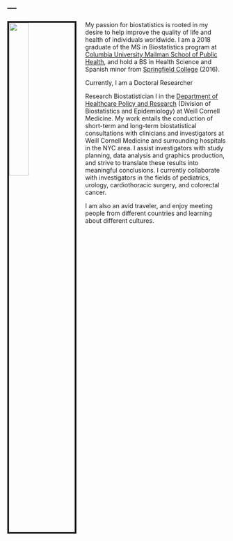 ---
---

<link rel="stylesheet" href="styles.css" type="text/css">

<img src="columbia.jpg" style="width:30%; border:4px solid; margin-right: 20px" align="left">

My passion for biostatistics is rooted in my desire to help improve the quality of life and health of individuals worldwide. I am a 2018 graduate of the MS in Biostatistics program at [Columbia University Mailman School of Public Health](https://www.mailman.columbia.edu/), and hold a BS in Health Science and Spanish minor from [Springfield College](https://springfield.edu) (2016).

Currently, I am a Doctoral Researcher 

Research Biostatistician I in the [Department of Healthcare Policy and Research](http://hpr.weill.cornell.edu/divisions/biostatistics/) (Division of Biostatistics and Epidemiology) at Weill Cornell Medicine. My work entails the conduction of short-term and long-term biostatistical consultations with clinicians and investigators at Weill Cornell Medicine and surrounding hospitals in the NYC area. I assist investigators with study planning, data analysis and graphics production, and strive to translate these results into meaningful conclusions. I currently collaborate with investigators in the fields of pediatrics, urology, cardiothoracic surgery, and colorectal cancer. 

I am also an avid traveler, and enjoy meeting people from different countries and learning about different cultures.
